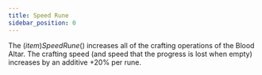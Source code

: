 ```yaml
---
title: Speed Rune
sidebar_position: 0
---
```



The $(item)Speed Rune$() increases all of the crafting operations of the Blood Altar. The crafting speed (and speed that the progress is lost when empty) increases by an additive +20% per rune.
